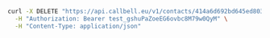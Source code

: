 ```bash
curl -X DELETE "https://api.callbell.eu/v1/contacts/414a6d692bd645ed803f2e7ce360d4c8" \
  -H "Authorization: Bearer test_gshuPaZoeEG6ovbc8M79w0QyM" \
  -H "Content-Type: application/json"
```
